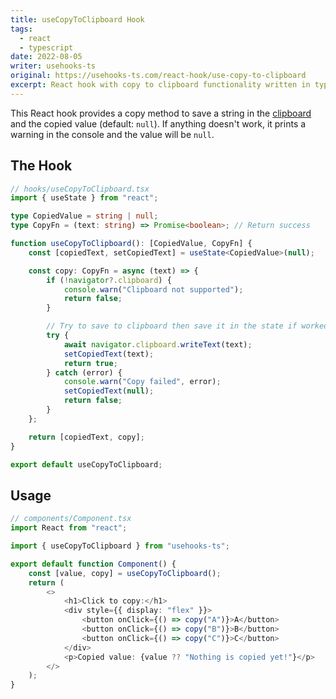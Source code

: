 ```yaml
---
title: useCopyToClipboard Hook
tags:
  - react
  - typescript
date: 2022-08-05
writer: usehooks-ts
original: https://usehooks-ts.com/react-hook/use-copy-to-clipboard
excerpt: React hook with copy to clipboard functionality written in typescript.
---
```


This React hook provides a copy method to save a string in the
[clipboard](https://developer.mozilla.org/en-US/docs/Web/API/Navigator/clipboard) and the copied value (default:
`null`). If anything doesn't work, it prints a warning in the console and the value will be `null`.

## The Hook

<Copy />

```typescript
// hooks/useCopyToClipboard.tsx
import { useState } from "react";

type CopiedValue = string | null;
type CopyFn = (text: string) => Promise<boolean>; // Return success

function useCopyToClipboard(): [CopiedValue, CopyFn] {
	const [copiedText, setCopiedText] = useState<CopiedValue>(null);

	const copy: CopyFn = async (text) => {
		if (!navigator?.clipboard) {
			console.warn("Clipboard not supported");
			return false;
		}

		// Try to save to clipboard then save it in the state if worked
		try {
			await navigator.clipboard.writeText(text);
			setCopiedText(text);
			return true;
		} catch (error) {
			console.warn("Copy failed", error);
			setCopiedText(null);
			return false;
		}
	};

	return [copiedText, copy];
}

export default useCopyToClipboard;
```

## Usage

<Copy />

```typescript
// components/Component.tsx
import React from "react";

import { useCopyToClipboard } from "usehooks-ts";

export default function Component() {
	const [value, copy] = useCopyToClipboard();
	return (
		<>
			<h1>Click to copy:</h1>
			<div style={{ display: "flex" }}>
				<button onClick={() => copy("A")}>A</button>
				<button onClick={() => copy("B")}>B</button>
				<button onClick={() => copy("C")}>C</button>
			</div>
			<p>Copied value: {value ?? "Nothing is copied yet!"}</p>
		</>
	);
}
```
